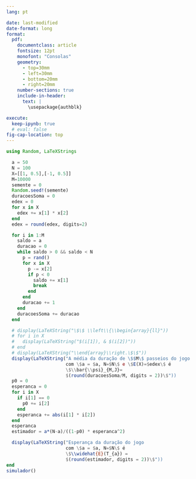 ```yaml
--- 
lang: pt

date: last-modified
date-format: long
format:
  pdf:
    documentclass: article
    fontsize: 12pt
    monofont: "Consolas"
    geometry:
      - top=30mm
      - left=30mm
      - bottom=20mm
      - right=20mm
    number-sections: true
    include-in-header:
      text: |
        \usepackage{authblk}

execute:
  keep-ipynb: true
  # eval: false
fig-cap-location: top
---
```

```julia
using Random, LaTeXStrings

  a = 50
  N = 100
  X=[[1, 0.5],[-1, 0.5]]
  M=10000
  semente = 0
  Random.seed!(semente)
  duracoesSoma = 0
  edex = 0
  for x in X
    edex += x[1] * x[2]
  end
  edex = round(edex, digits=2)

  for i in 1:M
    saldo = a
    duracao = 0
    while saldo > 0 && saldo < N
      p = rand()
      for x in X
        p -= x[2]
        if p < 0
          saldo += x[1]
          break
        end
      end
      duracao += 1
    end
    duracoesSoma += duracao
  end

  # display(LaTeXString("\$\$ \\left\\{\\begin{array}{ll}"))
  # for i in X
  #   display(LaTeXString("$(i[1]), & $(i[2])"))
  # end
  # display(LaTeXString("\\end{array}\\right.\$\$"))
  display(LaTeXString("A média da duração de \$$M\$ passeios do jogo
                      com \$a = $a, N=$N\$ e \$E(X)=$edex\$ é
                      \$\\bar{\\psi}_{M,J}=
                      $(round(duracoesSoma/M, digits = 2))\$"))
  p0 = 0
  esperanca = 0
  for i in X
    if i[1] == 0
      p0 += i[2]
    end
    esperanca += abs(i[1] * i[2])
  end
  esperanca
  estimador = a*(N-a)/((1-p0) * esperanca^2)

  display(LaTeXString("Esperança da duração do jogo
                      com \$a = $a, N=$N\$ é
                      \$\\widehat{E}(T_{a}) = 
                      $(round(estimador, digits = 2))\$"))
end
simulador()
```

